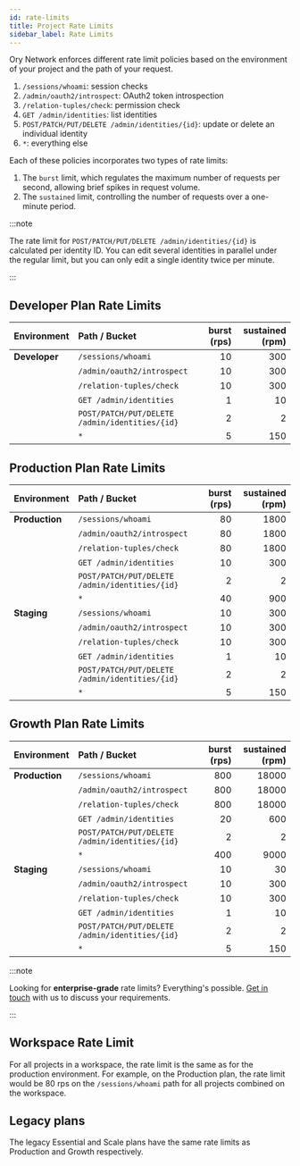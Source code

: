 ```yaml
---
id: rate-limits
title: Project Rate Limits
sidebar_label: Rate Limits
---
```


Ory Network enforces different rate limit policies based on the environment of your project and the path of your request.

1. `/sessions/whoami`: session checks
2. `/admin/oauth2/introspect`: OAuth2 token introspection
3. `/relation-tuples/check`: permission check
4. `GET /admin/identities`: list identities
5. `POST/PATCH/PUT/DELETE /admin/identities/{id}`: update or delete an individual identity
6. `*`: everything else

Each of these policies incorporates two types of rate limits:

1. The `burst` limit, which regulates the maximum number of requests per second, allowing brief spikes in request volume.
2. The `sustained` limit, controlling the number of requests over a one-minute period.

:::note

The rate limit for `POST/PATCH/PUT/DELETE /admin/identities/{id}` is calculated per identity ID. You can edit several identities
in parallel under the regular limit, but you can only edit a single identity twice per minute.

:::

## Developer Plan Rate Limits

| Environment   | Path / Bucket                                  | burst (rps) | sustained (rpm) |
| :------------ | :--------------------------------------------- | ----------: | --------------: |
| **Developer** | `/sessions/whoami`                             |          10 |             300 |
|               | `/admin/oauth2/introspect`                     |          10 |             300 |
|               | `/relation-tuples/check`                       |          10 |             300 |
|               | `GET /admin/identities`                        |           1 |              10 |
|               | `POST/PATCH/PUT/DELETE /admin/identities/{id}` |           2 |               2 |
|               | `*`                                            |           5 |             150 |

## Production Plan Rate Limits

| Environment    | Path / Bucket                                  | burst (rps) | sustained (rpm) |
| :------------- | :--------------------------------------------- | ----------: | --------------: |
| **Production** | `/sessions/whoami`                             |          80 |            1800 |
|                | `/admin/oauth2/introspect`                     |          80 |            1800 |
|                | `/relation-tuples/check`                       |          80 |            1800 |
|                | `GET /admin/identities`                        |          10 |             300 |
|                | `POST/PATCH/PUT/DELETE /admin/identities/{id}` |           2 |               2 |
|                | `*`                                            |          40 |             900 |
| **Staging**    | `/sessions/whoami`                             |          10 |             300 |
|                | `/admin/oauth2/introspect`                     |          10 |             300 |
|                | `/relation-tuples/check`                       |          10 |             300 |
|                | `GET /admin/identities`                        |           1 |              10 |
|                | `POST/PATCH/PUT/DELETE /admin/identities/{id}` |           2 |               2 |
|                | `*`                                            |           5 |             150 |

## Growth Plan Rate Limits

| Environment    | Path / Bucket                                  | burst (rps) | sustained (rpm) |
| :------------- | :--------------------------------------------- | ----------: | --------------: |
| **Production** | `/sessions/whoami`                             |         800 |           18000 |
|                | `/admin/oauth2/introspect`                     |         800 |           18000 |
|                | `/relation-tuples/check`                       |         800 |           18000 |
|                | `GET /admin/identities`                        |          20 |             600 |
|                | `POST/PATCH/PUT/DELETE /admin/identities/{id}` |           2 |               2 |
|                | `*`                                            |         400 |            9000 |
| **Staging**    | `/sessions/whoami`                             |          10 |              30 |
|                | `/admin/oauth2/introspect`                     |          10 |             300 |
|                | `/relation-tuples/check`                       |          10 |             300 |
|                | `GET /admin/identities`                        |           1 |              10 |
|                | `POST/PATCH/PUT/DELETE /admin/identities/{id}` |           2 |               2 |
|                | `*`                                            |           5 |             150 |

:::note

Looking for **enterprise-grade** rate limits? Everything's possible. [Get in touch](https://www.ory.sh/contact/) with us to
discuss your requirements.

:::

## Workspace Rate Limit

For all projects in a workspace, the rate limit is the same as for the production environment. For example, on the Production
plan, the rate limit would be 80 rps on the `/sessions/whoami` path for all projects combined on the workspace.

## Legacy plans

The legacy Essential and Scale plans have the same rate limits as Production and Growth respectively.
